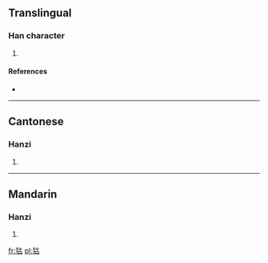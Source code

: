 ==Translingual==

===Han character===
{{Han char|rn=94|rad=犬|as=05|sn=8|four=4426<sub>0</sub>|canj=大竹十口 (KHJR)}}

# {{defn|Han|sort=犬05}}

====References====
* {{Han ref|kx=0709.181|dkj=20360|dj=1122.060|hdz=21339.020|uh=72DC|ud=29404|bh=CD60|bd=52576}}

----

==Cantonese==

===Hanzi===
{{yue-hanzi|jyut=|y=gu2}}

# {{defn|lang=yue|sort=犬05}}

----

==Mandarin==

===Hanzi===
{{cmn-hanzi|pin=[[gǔ]] ([[gu3]])|wg=ku<sup>3</sup>}}

# {{defn|lang=cmn|sort=犬05}}

[[fr:狜]]
[[pl:狜]]